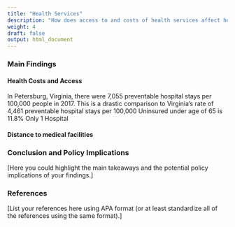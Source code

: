 ```yaml
---
title: "Health Services"
description: "How does access to and costs of health services affect health outcomes?"
weight: 4
draft: false
output: html_document
---
```


### Main Findings 

#### Health Costs and Access
In Petersburg, Virginia, there were 7,055 preventable hospital stays per 100,000 people in 2017. This is a drastic comparison to Virginia’s rate of 4,461 preventable hospital stays per 100,000 
Uninsured under age of 65 is 11.8%
Only 1 Hospital

#### Distance to medical facilities

### Conclusion and Policy Implications 

[Here you could highlight the main takeaways and the potential policy implications of your findings.] 

### References 

[List your references here using APA format (or at least standardize all of the references using the same format).]